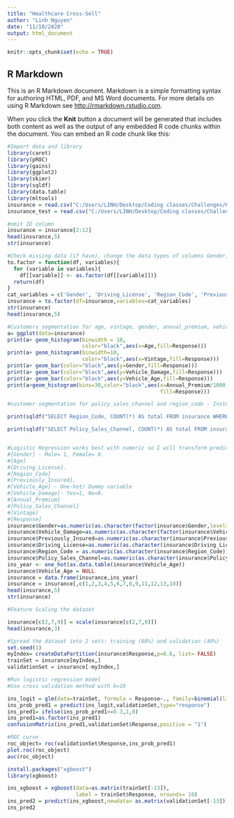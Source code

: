 ---
title: "Healthcare Cross-Sell"
author: "Linh Nguyen"
date: "11/10/2020"
output: html_document
---

```{r setup, include=FALSE}
knitr::opts_chunk$set(echo = TRUE)
```

## R Markdown

This is an R Markdown document. Markdown is a simple formatting syntax for authoring HTML, PDF, and MS Word documents. For more details on using R Markdown see <http://rmarkdown.rstudio.com>.

When you click the **Knit** button a document will be generated that includes both content as well as the output of any embedded R code chunks within the document. You can embed an R code chunk like this:

```{r}
#Import data and library
library(caret)
library(pROC)
library(gains)
library(ggplot2)
library(skimr)
library(sqldf)
library(data.table)
library(mltools)
insurance = read.csv("C:/Users/LINH/Desktop/Coding classes/Challenges/Healthcare Insurance CrossSell/train.csv",header=TRUE,na.strings = c(""))
insurance_test = read.csv("C:/Users/LINH/Desktop/Coding classes/Challenges/Healthcare Insurance CrossSell/test.csv", header=TRUE,na.strings = c(""))
```

```{r}
#omit ID column
insurance = insurance[2:12]
head(insurance,5)
str(insurance)
```

```{r}
#Check missing data (if have), change the data types of columns Gender, Driving_License, Region_Code, Previously_Insured, Vehicle_Age, Vehicle_Damage, Policy_Sales_Channel into factor
to.factor = function(df, variables){
  for (variable in variables){
    df[[variable]] <- as.factor(df[[variable]])}
  return(df)
}
cat_variables = c('Gender', 'Driving_License', 'Region_Code', 'Previously_Insured', 'Vehicle_Age','Vehicle_Damage', 'Response', 'Policy_Sales_Channel')
insurance = to.factor(df=insurance,variables=cat_variables)
str(insurance)
head(insurance,5)
```
```{r}
#Customers segmentation for age, vintage, gender, annual_premium, vehicle_damage, vehicle_age
a= ggplot(data=insurance)
print(a+ geom_histogram(binwidth = 10,
                        color="black",aes(x=Age,fill=Response)))
print(a+ geom_histogram(binwidth=10,
                        color="black",aes(x=Vintage,fill=Response)))
print(a+ geom_bar(color="black",aes(y=Gender,fill=Response)))
print(a+ geom_bar(color="black",aes(y=Vehicle_Damage,fill=Response)))
print(a+ geom_bar(color="black",aes(y=Vehicle_Age,fill=Response)))
print(a+geom_histogram(bins=30,color="black",aes(x=Annual_Premium/1000,
                                                 fill=Response)))


```

```{r}
#customer segmentation for policy_sales_channel and region_code - Instead of using bar chart,we use table instead due to the huge number of levels in these variables.

print(sqldf("SELECT Region_Code, COUNT(*) AS total FROM insurance WHERE Response=1 GROUP BY Region_Code ORDER BY total DESC LIMIT 10"))

print(sqldf("SELECT Policy_Sales_Channel, COUNT(*) AS total FROM insurance WHERE Response=1 GROUP BY Policy_Sales_Channel ORDER BY total DESC LIMIT 10"))



```

```{r}
#Logistic Regression works best with numeric so I will transform predictors into numerics
#[Gender] - Male= 1, Female= 0.
#[Age]
#[Driving_License].
#[Region_Code]
#[Previously_Insured].
#[Vehicle_Age] - One-hot/ Dummy variable
#[Vehicle_Damage]- Yes=1, No=0.
#[Annual_Premium]
#[Policy_Sales_Channel]
#[Vintage]
#[Response]
insurance$Gender=as.numeric(as.character(factor(insurance$Gender,levels=c("Male","Female"),labels=c("1","0"))))
insurance$Vehicle_Damage=as.numeric(as.character(factor(insurance$Vehicle_Damage,levels=c("Yes","No"),labels=c("1","0"))))
insurance$Previously_Insured=as.numeric(as.character(insurance$Previously_Insured))
insurance$Driving_License=as.numeric(as.character(insurance$Driving_License))
insurance$Region_Code = as.numeric(as.character(insurance$Region_Code))
insurance$Policy_Sales_Channel=as.numeric(as.character(insurance$Policy_Sales_Channel))
ins_year <- one_hot(as.data.table(insurance$Vehicle_Age))
insurance$Vehicle_Age = NULL
insurance = data.frame(insurance,ins_year)
insurance = insurance[,c(1,2,3,4,5,6,7,8,9,11,12,13,10)]
head(insurance,5)
str(insurance)

```
```{r}
#Feature Scaling the dataset

insurance[c(2,7,9)] = scale(insurance[c(2,7,9)])
head(insurance,3)

```

```{r}
#Spread the dataset into 2 sets: training (60%) and validation (40%)
set.seed(1)
myIndex= createDataPartition(insurance$Response,p=0.6, list= FALSE)
trainSet = insurance[myIndex,]
validationSet = insurance[-myIndex,]


```

```{r}
#Run logistic regression model
#Use cross validation method with k=10

ins_logit = glm(data=trainSet, formula = Response~., family=binomial(link="logit"))
ins_prob_pred1 = predict(ins_logit,validationSet,type="response")
ins_pred1= ifelse(ins_prob_pred1>=0.3,1,0)
ins_pred1=as.factor(ins_pred1)
confusionMatrix(ins_pred1,validationSet$Response,positive = "1")
```
```{r}
#ROC curve
roc_object= roc(validationSet$Response,ins_prob_pred1)
plot.roc(roc_object)
auc(roc_object)
```

```{r}
install.packages("xgboost")
library(xgboost)
```
```{r}
ins_xgboost = xgboost(data=as.matrix(trainSet[-13]),
                      label = trainSet$Response, nrounds= 10)
ins_pred2 = predict(ins_xgboost,newdata= as.matrix(validationSet[-13]))
ins_pred2
```

